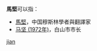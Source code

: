 '''馬堅'''可以指：
* [[馬堅|馬堅]]，中国穆斯林學者與翻譯家
* [[马坚_(1972年)|马坚 (1972年)]]，白山市市长

{{disambig}}

[[Category:二字马姓人名消歧义|jian]]